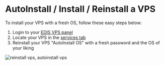 # AutoInstall / Install / Reinstall a VPS

To install your VPS with a fresh OS, follow these easy steps below:

 1. Login to your [EDIS VPS panel](https://manage.edis.at/whmcs/clientarea.php)
 2. Locate your VPS in the [services tab](https://manage.edis.at/whmcs/clientarea.php?action=services)
 3. Reinstall your VPS "AutoInstall OS" with a fresh password and the OS of your liking

![reinstall vps, autoinstall vps](https://glorious-snazzy-hot.media.strapiapp.com/reinstall_autoinstall_vps_edisglobal_9f06aea51c.gif)
